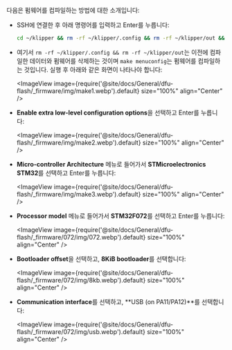 다음은 펌웨어를 컴파일하는 방법에 대한 소개입니다:
* SSH에 연결한 후 아래 명령어를 입력하고 Enter를 누릅니다:

    ```bash
    cd ~/klipper && rm -rf ~/klipper/.config && rm -rf ~/klipper/out && make menuconfig
    ```

* 여기서 `rm -rf ~/klipper/.config && rm -rf ~/klipper/out`는 이전에 컴파일한 데이터와 펌웨어를 삭제하는 것이며 `make menuconfig`는 펌웨어를 컴파일하는 것입니다. 실행 후 아래와 같은 화면이 나타나야 합니다:

    <ImageView image={require('@site/docs/General/dfu-flash/_firmware/img/make1.webp').default} size="100%" align="Center" />

* **Enable extra low-level configuration options**을 선택하고 Enter를 누릅니다:

    <ImageView image={require('@site/docs/General/dfu-flash/_firmware/img/make2.webp').default} size="100%" align="Center" />

* **Micro-controller Architecture** 메뉴로 들어가서 **STMicroelectronics STM32**를 선택하고 Enter를 누릅니다:

    <ImageView image={require('@site/docs/General/dfu-flash/_firmware/img/make3.webp').default} size="100%" align="Center" />

* **Processor model** 메뉴로 들어가서 **STM32F072**를 선택하고 Enter를 누릅니다:

    <ImageView image={require('@site/docs/General/dfu-flash/_firmware/072/img/072.webp').default} size="100%" align="Center" />

* **Bootloader offset**을 선택하고, **8KiB bootloader**를 선택합니다:

    <ImageView image={require('@site/docs/General/dfu-flash/_firmware/072/img/8kb.webp').default} size="100%" align="Center" />

* **Communication interface**를 선택하고, **USB (on PA11/PA12)**를 선택합니다:

    <ImageView image={require('@site/docs/General/dfu-flash/_firmware/072/img/usb.webp').default} size="100%" align="Center" />